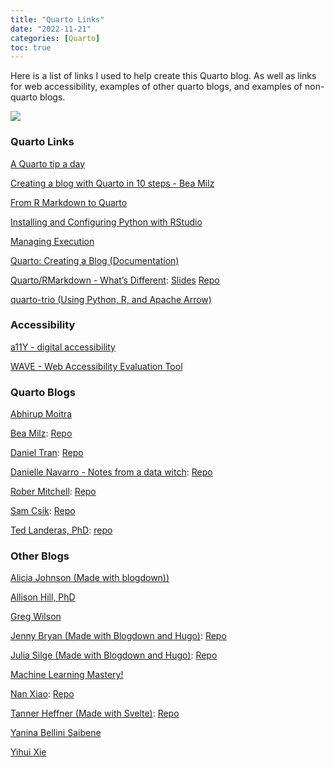 ```yaml
---
title: "Quarto Links"
date: "2022-11-21"
categories: [Quarto]
toc: true
---
```


Here is a list of links I used to help create this Quarto blog. As well as links for web accessibility, examples of other quarto blogs, and examples of non-quarto blogs. 

![](../../00_img/quarto.png)

::: {.panel-tabset}

### Quarto Links

[A Quarto tip a day](https://mine-cetinkaya-rundel.github.io/quarto-tip-a-day/)

[Creating a blog with Quarto in 10 steps - Bea Milz](https://beamilz.com/posts/2022-06-05-creating-a-blog-with-quarto/en/)

[From R Markdown to Quarto](https://github.com/rstudio-conf-2022/rmd-to-quarto)

[Installing and Configuring Python with RStudio](https://support.posit.co/hc/en-us/articles/360023654474-Installing-and-Configuring-Python-with-RStudio)

[Managing Execution](https://quarto.org/docs/projects/code-execution.html)

[Quarto: Creating a Blog (Documentation)](https://quarto.org/docs/websites/website-blog.html)

[Quarto/RMarkdown - What's Different](https://www.youtube.com/watch?v=i6rajzMkpD0): [Slides](https://laderast.github.io/qmd_rmd/#/title-slide) [Repo](https://github.com/laderast/qmd_rmd)

[quarto-trio (Using Python, R, and Apache Arrow)](https://gist.github.com/hrbrmstr/23355194d1964688596553a0e6a0050a)

### Accessibility

[a11Y - digital accessibility](https://www.a11yproject.com/)

[WAVE - Web Accessibility Evaluation Tool](https://wave.webaim.org/)

### Quarto Blogs

[Abhirup Moitra](https://abhirup-moitra-mathstat.netlify.app/)

[Bea Milz](https://beamilz.com/): [Repo](https://github.com/beatrizmilz/blog-en)

[Daniel Tran](https://www.ddanieltan.com/): [Repo](https://github.com/ddanieltan/ddanieltan.com)

[Danielle Navarro - Notes from a data witch](https://blog.djnavarro.net/): [Repo](https://github.com/djnavarro/quarto-blog)

[Rober Mitchell](https://robertmitchellv.com/): [Repo](https://github.com/robertmitchellv/robertmitchellv.github.io)

[Sam Csik](https://samanthacsik.github.io/): [Repo](https://github.com/samanthacsik/samanthacsik.github.io)

[Ted Landeras, PhD](https://laderast.github.io/): [repo](https://github.com/laderast/laderast.github.io)

### Other Blogs

[Alicia Johnson (Made with blogdown))](https://ajohns24.github.io/portfolio/) 

[Allison Hill, PhD](https://www.apreshill.com/)

[Greg Wilson](https://third-bit.com/)

[Jenny Bryan (Made with Blogdown and Hugo)](https://jennybryan.org/): [Repo](https://github.com/jennybc/jennybryan.org)

[Julia Silge (Made with Blogdown and Hugo)](https://juliasilge.com/): [Repo](https://github.com/juliasilge/juliasilge.com) 

[Machine Learning Mastery!](https://machinelearningmastery.com/)

[Nan Xiao](https://nanx.me/): [Repo](https://github.com/nanxstats/nanx.me)

[Tanner Heffner (Made with Svelte)](https://www.heffner.dev/): [Repo](https://github.com/tjheffner/heffdotdev)

[Yanina Bellini Saibene](https://yabellini.netlify.app/)

[Yihui Xie](https://yihui.org/en/)

:::

